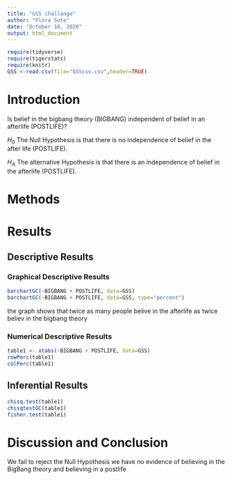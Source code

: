 ```yaml
---
title: "GSS challange"
author: "Flora Soto"
date: "October 18, 2020"
output: html_document
---
```


```r
require(tidyverse)
require(tigerstats)
require(knitr)
GSS <-read.csv(file="GSScsv.csv",header=TRUE)
```

# Introduction

<!--In this section you explain what you are trying to show.  Where did the data come from?  What is the research or other question you are trying to answer?.  If you skimp in this section expect to be marked down in your grade. Paint a picture of the project a couple of paragraphs is expected!-->

Is belief in the bigbang theory (BIGBANG) independent of belief in an afterlife (POSTLIFE)?  

$H_0$ The Null Hypothesis is that there is no independence of belief in the after life (POSTLIFE).  

$H_A$ The alternative Hypothesis is that there is an independence of belief in the afterlife (POSTLIFE).

# Methods

<!--Decide on your methods:  use "variable analysis" or other appropriate descriptors.  Make sure to choose at least one graphical method and at least one numerical method. Discuss what data manipulations may be needed for example subsetting or other binning procedures and what sort of graphical displays and inferential tools will be used!-->

# Results

<!--Divide this section into two sub-sections:  One for your descriptive  results and one for your inferential results.!-->

## Descriptive Results

### Graphical Descriptive Results

<!--Graphical results here.  Make sure to show your code.  Provide appropriate labels for axes, giving units if possible, and provide a good title for the graph, too.  Use the graphical results to describe the patterns if any that exist in the data as focused toward the research question. Bottom line is to explain the features of the graph that are relevant to conforming or departing to what is expected by your null hypothesis !-->  



```r
barchartGC(~BIGBANG + POSTLIFE, data=GSS)
barchartGC(~BIGBANG + POSTLIFE, data=GSS, type="percent")

```
 the graph shows that twice as many people belive in the afterlife as twice believ in the bigbang theory   
  
### Numerical Descriptive Results  

<!--Numerical results go here. Use the numerical results to describe the patterns if any that exist in the data as focused toward the research question!-->  

```r
table1 <- xtabs(~BIGBANG + POSTLIFE, data=GSS)
rowPerc(table1)
colPerc(table1)
```


## Inferential Results

<!--State hypothesis clearly.  Make sure your discussion of the inferential test covers all the aspects that the test output produces, such as test statistic, p-value etc.  Make a decision about the null hypothesis, explain the assumptions on which the selected test/procedure was based, and why the chosen procedure satisfys the assumptions and is appropriate to answer the research question!-->  

```r
chisq.test(table1)
chisqtestGC(table1)
fisher.test(table1)
```


# Discussion and Conclusion

<!--Discussion and conclusion here.  If you found a relationship be sure to consider whether the relationship occurs because one of the variavbles causes the other, or whether they perhasps are related for some other reason.  Watch the chapter 6 videos from the GeorgeTown videos collection.!-->  

We fail to reject the Null Hypothesis  we have no evidence of believing in the BigBang theory and believing in a postlife
